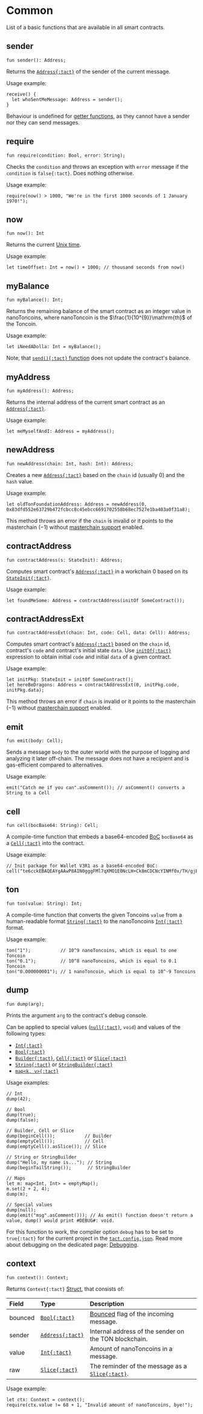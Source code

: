 # Common


List of a basic functions that are available in all smart contracts.

## sender

```tact
fun sender(): Address;
```

Returns the [`Address{:tact}`][p] of the sender of the current message.

Usage example:

```tact
receive() {
  let whoSentMeMessage: Address = sender();
}
```

<Callout type="warning" emoji="⚠️">

  Behaviour is undefined for [getter functions](/book/contracts#getter-functions), as they cannot have a sender nor they can send messages.

</Callout>

## require

```tact
fun require(condition: Bool, error: String);
```

Checks the `condition` and throws an exception with `error` message if the `condition` is `false{:tact}`. Does nothing otherwise.

Usage example:

```tact
require(now() > 1000, "We're in the first 1000 seconds of 1 January 1970!");
```

## now

```tact
fun now(): Int
```

Returns the current [Unix time](https://en.wikipedia.org/wiki/Unix_time).

Usage example:

```tact
let timeOffset: Int = now() + 1000; // thousand seconds from now()
```

## myBalance

```tact
fun myBalance(): Int;
```

Returns the remaining balance of the smart contract as an integer value in nanoToncoins, where nanoToncoin is the $\frac{1}{10^{9}}\mathrm{th}$ of the Toncoin.

Usage example:

```tact
let iNeedADolla: Int = myBalance();
```

<Callout type="warning" emoji="⚠️">

  Note, that [`send(){:tact}` function](/book/send) does not update the contract's balance.

</Callout>

## myAddress

```tact
fun myAddress(): Address;
```

Returns the internal address of the current smart contract as an [`Address{:tact}`][p].

Usage example:

```tact
let meMyselfAndI: Address = myAddress();
```

## newAddress

```tact
fun newAddress(chain: Int, hash: Int): Address;
```

Creates a new [`Address{:tact}`][p] based on the `chain` id (usually $0$) and the `hash` value.

Usage example:

```tact
let oldTonFoundationAddress: Address = newAddress(0, 0x83dfd552e63729b472fcbcc8c45ebcc6691702558b68ec7527e1ba403a0f31a8);
```

<Callout type="warning" emoji="⚠️">

  This method throws an error if the `chain` is invalid or it points to the masterchain ($-1$) without [masterchain support](/book/masterchain) enabled.

</Callout>

## contractAddress

```tact
fun contractAddress(s: StateInit): Address;
```

Computes smart contract's [`Address{:tact}`][p] in a workchain $0$ based on its [`StateInit{:tact}`](/book/expressions#initof).

Usage example:

```tact
let foundMeSome: Address = contractAddress(initOf SomeContract());
```

## contractAddressExt

```tact
fun contractAddressExt(chain: Int, code: Cell, data: Cell): Address;
```

Computes smart contract's [`Address{:tact}`][p] based on the `chain` id, contract's `code` and contract's initial state `data`. Use [`initOf{:tact}`](/book/expressions#initof) expression to obtain initial `code` and initial `data` of a given contract.

Usage example:

```tact
let initPkg: StateInit = initOf SomeContract();
let hereBeDragons: Address = contractAddressExt(0, initPkg.code, initPkg.data);
```

<Callout type="warning" emoji="⚠️">

  This method throws an error if `chain` is invalid or it points to the masterchain ($-1$) without [masterchain support](/book/masterchain) enabled.

</Callout>

## emit

```tact
fun emit(body: Cell);
```

Sends a message `body` to the outer world with the purpose of logging and analyzing it later off-chain. The message does not have a recipient and is gas-efficient compared to alternatives.

Usage example:

```tact
emit("Catch me if you can".asComment()); // asComment() converts a String to a Cell
```

## cell

```tact
fun cell(bocBase64: String): Cell;
```

A compile-time function that embeds a base64-encoded [BoC](https://docs.ton.org/develop/data-formats/cell-boc#bag-of-cells) `bocBase64` as a [`Cell{:tact}`][p] into the contract.

Usage example:

```tact
// Init package for Wallet V3R1 as a base64-encoded BoC:
cell("te6cckEBAQEAYgAAwP8AIN0gggFMl7qXMO1E0NcLH+Ck8mCDCNcYINMf0x/TH/gjE7vyY+1E0NMf0x/T/9FRMrryoVFEuvKiBPkBVBBV+RDyo/gAkyDXSpbTB9QC+wDo0QGkyMsfyx/L/8ntVD++buA=");
```

## ton

```tact
fun ton(value: String): Int;
```

A compile-time function that converts the given Toncoins `value` from a human-readable format [`String{:tact}`][p] to the nanoToncoins [`Int{:tact}`][int] format.

Usage example:

```tact
ton("1");           // 10^9 nanoToncoins, which is equal to one Toncoin
ton("0.1");         // 10^8 nanoToncoins, which is equal to 0.1 Toncoin
ton("0.000000001"); // 1 nanoToncoin, which is equal to 10^-9 Toncoins
```

## dump

```tact
fun dump(arg);
```

Prints the argument `arg` to the contract's debug console.

Can be applied to special values ([`null{:tact}`](/book/optionals), `void`) and values of the following types:

* [`Int{:tact}`][int]
* [`Bool{:tact}`][bool]
* [`Builder{:tact}`][p], [`Cell{:tact}`][p] or [`Slice{:tact}`][p]
* [`String{:tact}`][p] or [`StringBuilder{:tact}`][p]
* [`map<k, v>{:tact}`](/book/maps)

Usage examples:

```tact
// Int
dump(42);

// Bool
dump(true);
dump(false);

// Builder, Cell or Slice
dump(beginCell());           // Builder
dump(emptyCell());           // Cell
dump(emptyCell().asSlice()); // Slice

// String or StringBuilder
dump("Hello, my name is..."); // String
dump(beginTailString());      // StringBuilder

// Maps
let m: map<Int, Int> = emptyMap();
m.set(2 + 2, 4);
dump(m);

// Special values
dump(null);
dump(emit("msg".asComment())); // As emit() function doesn't return a value, dump() would print #DEBUG#: void.
```

<Callout>

  For this function to work, the compiler option `debug` has to be set to `true{:tact}` for the current project in the [`tact.config.json`](/book/config). Read more about debugging on the dedicated page: [Debugging](/book/debug).

</Callout>

## context

```tact
fun context(): Context;
```

Returns `Context{:tact}` [Struct](/book/structs-and-messages#structs), that consists of:

Field   | Type                  | Description
:------ | :-------------------- | :----------
bounced | [`Bool{:tact}`][bool] | [Bounced](https://ton.org/docs/learn/overviews/addresses#bounceable-vs-non-bounceable-addresses) flag of the incoming message.
sender  | [`Address{:tact}`][p] | Internal address of the sender on the TON blockchain.
value   | [`Int{:tact}`][int]   | Amount of nanoToncoins in a message.
raw     | [`Slice{:tact}`][p]   | The reminder of the message as a [`Slice{:tact}`][p].

Usage example:

```tact
let ctx: Context = context();
require(ctx.value != 68 + 1, "Invalid amount of nanoToncoins, bye!");
```

[p]: /book/types#primitive-types
[bool]: /book/types#booleans
[int]: /book/integers
